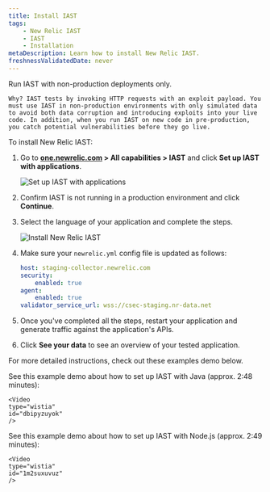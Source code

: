 ```yaml
---
title: Install IAST
tags:
    - New Relic IAST
    - IAST
    - Installation
metaDescription: Learn how to install New Relic IAST.
freshnessValidatedDate: never
---
```




<Callout variant="important">
    Run IAST with non-production deployments only.

    Why? IAST tests by invoking HTTP requests with an exploit payload. You must use IAST in non-production environments with only simulated data to avoid both data corruption and introducing exploits into your live code. In addition, when you run IAST on new code in pre-production, you catch potential vulnerabilities before they go live.

</Callout>

To install New Relic IAST:

1. Go to **[one.newrelic.com](https://one.newrelic.com) > All capabilities > IAST** and click **Set up IAST with applications**.

    <img
        title="Set up IAST with applications"
        alt="Set up IAST with applications"
        src={iastSetup}
    />

2. Confirm IAST is not running in a production environment and click **Continue**.

3. Select the language of your application and complete the steps.

    <img
        title="Install New Relic IAST"
        alt="Install New Relic IAST"
        src={iastInstall}
    />

4. Make sure your `newrelic.yml` config file is updated as follows:

    ```yml
    host: staging-collector.newrelic.com
    security:
        enabled: true
    agent:
        enabled: true
    validator_service_url: wss://csec-staging.nr-data.net
    ```

5. Once you've completed all the steps, restart your application and generate traffic against the application's APIs.

6. Click **See your data** to see an overview of your tested application.


For more detailed instructions, check out these examples demo below.

See this example demo about how to set up IAST with Java (approx. 2:48 minutes):

    <Video
    type="wistia"
    id="dbipyzuyok"
    />

See this example demo about how to set up IAST with Node.js (approx. 2:49 minutes):

    <Video
    type="wistia"
    id="1m2suxuvuz"
    />

